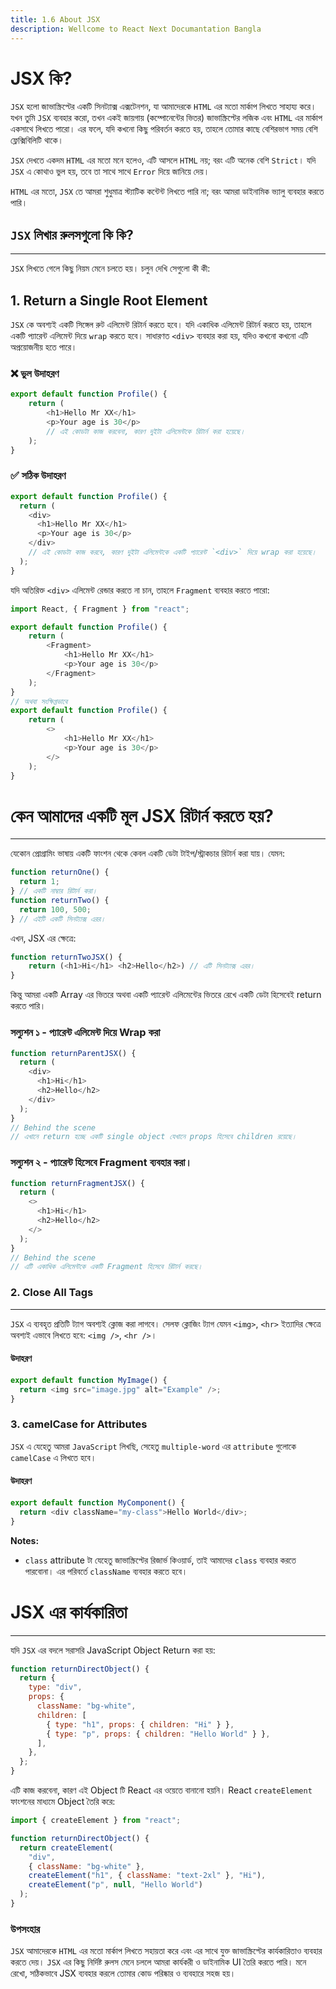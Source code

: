 ```yaml
---
title: 1.6 About JSX
description: Wellcome to React Next Documantation Bangla
---
```


# <h1 className="bg-gradient-to-r from-blue-500 to-purple-500 inline-block text-transparent bg-clip-text text-5xl pt-2">JSX কি?</h1>

`JSX` হলো জাভাস্ক্রিপ্টের একটি সিনট্যাক্স এক্সটেনশন, যা আমাদেরকে `HTML` এর মতো মার্কাপ লিখতে সাহায্য করে। যখন তুমি `JSX` ব্যবহার করো, তখন একই জায়গায় (কম্পোনেন্টের ভিতর) জাভাস্ক্রিপ্টের লজিক এবং `HTML` এর মার্কাপ একসাথে লিখতে পারো। এর ফলে, যদি কখনো কিছু পরিবর্তন করতে হয়, তাহলে তোমার কাছে বেশিরভাগ সময় বেশি ফ্লেক্সিবিলিটি থাকে।

`JSX` দেখতে একদম `HTML` এর মতো মনে হলেও, এটি আসলে `HTML` নয়; বরং এটি অনেক বেশি `Strict`। যদি `JSX` এ কোথাও ভুল হয়, তবে তা সাথে সাথে `Error` দিয়ে জানিয়ে দেয়।

`HTML` এর মতো, `JSX` তে আমরা শুধুমাত্র স্ট্যাটিক কন্টেন্ট লিখতে পারি না; বরং আমরা ডাইনামিক ভ্যালু ব্যবহার করতে পারি।

## `JSX` লিখার রুলসগুলো কি কি?

---

`JSX` লিখতে গেলে কিছু নিয়ম মেনে চলতে হয়। চলুন দেখি সেগুলো কী কী:

## 1. Return a Single Root Element

`JSX` কে অবশ্যই একটি সিঙ্গেল রুট এলিমেন্ট রিটার্ন করতে হবে। যদি একাধিক এলিমেন্ট রিটার্ন করতে হয়, তাহলে একটি প্যারেন্ট এলিমেন্ট দিয়ে `wrap` করতে হবে। সাধারণত `<div>` ব্যবহার করা হয়, যদিও কখনো কখনো এটি অপ্রয়োজনীয় হতে পারে।

### ❌ ভুল উদাহরণ

```javascript filename="Profile.jsx"
export default function Profile() {
    return (
        <h1>Hello Mr XX</h1>
        <p>Your age is 30</p>
        // এই কোডটা কাজ করবেনা, কারণ দুইটা এলিমেন্টকে রিটার্ন করা হয়েছে।
    );
}
```

### ✅ সঠিক উদাহরণ

```javascript filename="Profile.jsx"
export default function Profile() {
  return (
    <div>
      <h1>Hello Mr XX</h1>
      <p>Your age is 30</p>
    </div>
    // এই কোডটা কাজ করবে, কারণ দুইটা এলিমেন্টকে একটি প্যারেন্ট `<div>` দিয়ে wrap করা হয়েছে।
  );
}
```

যদি অতিরিক্ত `<div>` এলিমেন্ট রেন্ডার করতে না চান, তাহলে `Fragment` ব্যবহার করতে পারো:

```javascript
import React, { Fragment } from "react";

export default function Profile() {
    return (
        <Fragment>
            <h1>Hello Mr XX</h1>
            <p>Your age is 30</p>
        </Fragment>
    );
}
// অথবা সংক্ষিপ্তভাবে
export default function Profile() {
    return (
        <>
            <h1>Hello Mr XX</h1>
            <p>Your age is 30</p>
        </>
    );
}
```

## <h1 className="bg-gradient-to-r from-blue-500 to-purple-500 inline-block text-transparent bg-clip-text text-3xl py-2">কেন আমাদের একটি মূল JSX রিটার্ন করতে হয়?</h1>

---

যেকোন প্রোগ্রামিং ভাষায় একটি ফাংশন থেকে কেবল একটি ডেটা টাইপ/স্ট্রাকচার রিটার্ন করা যায়। যেমন:

```javascript
function returnOne() {
  return 1;
} // একটি নাম্বার রিটার্ন করা।
function returnTwo() {
  return 100, 500;
} // এইটি একটি সিনট্যাক্স এরর।
```

এখন, JSX এর ক্ষেত্রে:

```javascript
function returnTwoJSX() {
    return (<h1>Hi</h1> <h2>Hello</h2>) // এটি সিনট্যাক্স এরর।
}
```

কিন্তু আমরা একটি Array এর ভিতরে অথবা একটি প্যারেন্ট এলিমেন্টের ভিতরে রেখে একটি ডেটা হিসেবেই return করতে পারি।

### সল্যুশন ১ - প্যারেন্ট এলিমেন্ট দিয়ে Wrap করা

```javascript
function returnParentJSX() {
  return (
    <div>
      <h1>Hi</h1>
      <h2>Hello</h2>
    </div>
  );
}
// Behind the scene
// এখানে return হচ্ছে একটি single object যেখানে props হিসেবে children রয়েছে।
```

### সল্যুশন ২ - প্যারেন্ট হিসেবে Fragment ব্যবহার করা।

```javascript
function returnFragmentJSX() {
  return (
    <>
      <h1>Hi</h1>
      <h2>Hello</h2>
    </>
  );
}
// Behind the scene
// এটি একাধিক এলিমেন্টকে একটি Fragment হিসেবে রিটার্ন করছে।
```

### 2. Close All Tags

---

`JSX` এ ব্যবহৃত প্রতিটি ট্যাগ অবশ্যই ক্লোজ করা লাগবে। সেলফ ক্লোজিং ট্যাগ যেমন `<img>`, `<hr>` ইত্যাদির ক্ষেত্রে অবশ্যই এভাবে লিখতে হবে: `<img />`, `<hr />`।

#### উদাহরণ

```javascript
export default function MyImage() {
  return <img src="image.jpg" alt="Example" />;
}
```

### 3. camelCase for Attributes

`JSX` এ যেহেতু আমরা `JavaScript` লিখছি, সেহেতু `multiple-word` এর `attribute` গুলোকে `camelCase` এ লিখতে হবে।

#### উদাহরণ

```javascript
export default function MyComponent() {
  return <div className="my-class">Hello World</div>;
}
```

**Notes:**

- `class` attribute টা যেহেতু জাভাস্ক্রিপ্টের রিজার্ভ কিওয়ার্ড, তাই আমাদের `class` ব্যবহার করতে পারবোনা। এর পরিবর্তে `className` ব্যবহার করতে হবে।

## <h1 className="bg-gradient-to-r from-blue-500 to-purple-500 inline-block text-transparent bg-clip-text text-3xl pt-2">JSX এর কার্যকারিতা</h1>

---

যদি `JSX` এর বদলে সরাসরি JavaScript Object Return করা হয়:

```javascript
function returnDirectObject() {
  return {
    type: "div",
    props: {
      className: "bg-white",
      children: [
        { type: "h1", props: { children: "Hi" } },
        { type: "p", props: { children: "Hello World" } },
      ],
    },
  };
}
```

এটি কাজ করবেনা, কারণ এই Object টি React এর ওয়েতে বানানো হয়নি। React `createElement` ফাংশনের মাধ্যমে Object তৈরি করে:

```javascript
import { createElement } from "react";

function returnDirectObject() {
  return createElement(
    "div",
    { className: "bg-white" },
    createElement("h1", { className: "text-2xl" }, "Hi"),
    createElement("p", null, "Hello World")
  );
}
```

### উপসংহার

`JSX` আমাদেরকে `HTML` এর মতো মার্কাপ লিখতে সহায়তা করে এবং এর সাথে যুক্ত জাভাস্ক্রিপ্টের কার্যকারিতাও ব্যবহার করতে দেয়। `JSX` এর কিছু নির্দিষ্ট রুলস মেনে চললে আমরা কার্যকরী ও ডাইনামিক UI তৈরি করতে পারি। মনে রেখো, সঠিকভাবে JSX ব্যবহার করলে তোমার কোড পরিষ্কার ও ব্যবহারে সহজ হয়।
